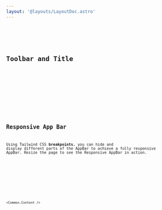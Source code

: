 ```yaml
---
layout: '@layouts/LayoutDoc.astro'
---
```




<Preview client:load>
	<Fragment slot="preview">
		<Example client:load />
	</Fragment>
	<Fragment slot="code">
		<Code code={ExampleRaw} lang="svelte" />
	</Fragment>
</Preview>

## Toolbar and Title

<Preview client:load>
	<Fragment slot="preview">
		<ToolBarTitleExample client:load />
	</Fragment>
	<Fragment slot="code">
		<Code code={ToolBarTitleExampleRaw} lang="svelte" />
	</Fragment>
</Preview>

## Responsive App Bar

Using Tailwind CSS **breakpoints**, you can hide and display different parts of the AppBar to achieve a fully responsive AppBar.
Resize the page to see the Responsive AppBar in action.

<Preview client:load>
	<Fragment slot="preview">
		<ResponsiveExample client:load />
	</Fragment>
	<Fragment slot="code">
		<Code code={ResponsiveExampleRaw} lang="svelte" />
	</Fragment>
</Preview>

<Common.Content />
